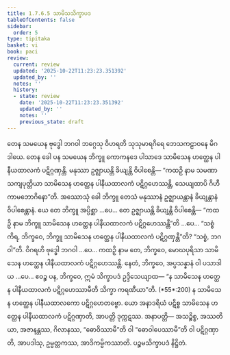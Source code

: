 ```yaml
---
title: 1.7.6.5 သာမိသသိက္ခာပဒ
tableOfContents: false
sidebar:
  order: 5
type: tipitaka
basket: vi
book: paci
review:
  current: review
  updated: '2025-10-22T11:23:23.351392'
  updated_by: ''
  notes: ''
  history:
  - state: review
    date: '2025-10-22T11:23:23.351392'
    updated_by: ''
    notes: ''
    previous_state: draft
---
```



<ReviewStatus review={frontmatter.review} showDetails={true} />

<HypothesisAnnotation frontmatter={frontmatter} />

<DynamicBreadcrumb />

<Division number="631" book="paci" e="ch" v="2" p="260">

<Paragraph number="1960" book="paci">
တေန သမယေန ဗုဒ္ဓေါ ဘဂဝါ ဘဂ္ဂေသု ဝိဟရတိ သုသုမာရဂိရေ ဘေသကဠာဝနေ မိဂဒါယေ. တေန ခေါ ပန သမယေန ဘိက္ခူ ကောကနဒေ ပါသာဒေ သာမိသေန ဟတ္ထေန ပါနီယထာလကံ ပဋိဂ္ဂဏှန္တိ. မနုဿာ ဥဇ္ဈာယန္တိ ခိယျန္တိ ဝိပါစေန္တိ— “ကထဉှိ နာမ သမဏာ သကျပုတ္တိယာ သာမိသေန ဟတ္ထေန ပါနီယထာလကံ ပဋိဂ္ဂဟေဿန္တိ, သေယျထာပိ ဂိဟီ ကာမဘောဂိနော”တိ.
</Paragraph>

<Paragraph number="1961" book="paci">
အဿောသုံ ခေါ ဘိက္ခူ တေသံ မနုဿာနံ ဥဇ္ဈာယန္တာနံ ခိယျန္တာနံ ဝိပါစေန္တာနံ. ယေ တေ ဘိက္ခူ အပ္ပိစ္ဆာ …ပေ… တေ ဥဇ္ဈာယန္တိ ခိယျန္တိ ဝိပါစေန္တိ— “ကထဉှိ နာမ ဘိက္ခူ သာမိသေန ဟတ္ထေန ပါနီယထာလကံ ပဋိဂ္ဂဟေဿန္တီ”တိ …ပေ… “သစ္စံ ကိရ, ဘိက္ခဝေ, ဘိက္ခူ သာမိသေန ဟတ္ထေန ပါနီယထာလကံ ပဋိဂ္ဂဏှန္တီ”တိ? “သစ္စံ, ဘဂဝါ”တိ. ဝိဂရဟိ ဗုဒ္ဓေါ ဘဂဝါ …ပေ… ကထဉှိ နာမ တေ, ဘိက္ခဝေ, မောဃပုရိသာ သာမိသေန ဟတ္ထေန ပါနီယထာလကံ ပဋိဂ္ဂဟေဿန္တိ. နေတံ, ဘိက္ခဝေ, အပ္ပသန္နာနံ ဝါ ပသာဒါယ …ပေ… ဧဝဉ္စ ပန, ဘိက္ခဝေ, ဣမံ သိက္ခာပဒံ ဥဒ္ဒိသေယျာထ—
</Paragraph>

<Paragraph number="1962" book="paci">
<Emphasis>“န သာမိသေန ဟတ္ထေန ပါနီယထာလကံ ပဋိဂ္ဂဟေဿာမီတိ သိက္ခာ ကရဏီယာ”</Emphasis>တိ. (*55*:<Emphasis>200</Emphasis>)
</Paragraph>

<Paragraph number="1963" book="paci">
န သာမိသေန ဟတ္ထေန ပါနီယထာလကော ပဋိဂ္ဂဟေတဗ္ဗော. ယော အနာဒရိယံ ပဋိစ္စ သာမိသေန ဟတ္ထေန ပါနီယထာလကံ ပဋိဂ္ဂဏှာတိ, အာပတ္တိ ဒုက္ကဋဿ.
</Paragraph>

<Paragraph number="1964" book="paci">
အနာပတ္တိ— အသဉ္စိစ္စ, အဿတိယာ, အဇာနန္တဿ, ဂိလာနဿ, “ဓောဝိဿာမီ”တိ ဝါ “ဓောဝါပေဿာမီ”တိ ဝါ ပဋိဂ္ဂဏှာတိ, အာပဒါသု, ဥမ္မတ္တကဿ, အာဒိကမ္မိကဿာတိ.

</Paragraph>
</Division>

<Paragraph number="1965" type="center" book="paci">
ပဉ္စမသိက္ခာပဒံ နိဋ္ဌိတံ.
</Paragraph>